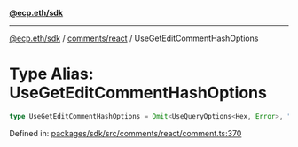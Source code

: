 [**@ecp.eth/sdk**](../../../index.mdx)

***

[@ecp.eth/sdk](/sdk-reference/index.mdx) / [comments/react](/sdk-reference/comments/react/index.mdx) / UseGetEditCommentHashOptions

# Type Alias: UseGetEditCommentHashOptions

```ts
type UseGetEditCommentHashOptions = Omit<UseQueryOptions<Hex, Error>, "queryKey" | "queryFn">;
```

Defined in: [packages/sdk/src/comments/react/comment.ts:370](https://github.com/ecp-eth/comments-monorepo/blob/main/packages/sdk/src/comments/react/comment.ts#L370)
